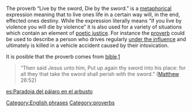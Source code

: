 {{unref}}

The proverb “Live by the sword, Die by the sword.” is a [[metaphor|metaphorical]] expression meaning that to live ones life in a certain way will, in the end, effected ones destiny. While the expression literally means “if you live by violence you will die by violence” it is also used for a variety of situations which contain an element of [[poetic justice]]. For instance the [[proverb]] could be used to describe a person who drives regularly [[Driving under the influence|under the influence]] and ultimately is killed in a vehicle accident caused by their intoxication.

It is posible that the proverb comes from [[bible]].[http://www.phrases.org.uk/bulletin_board/19/messages/26.html] 

<blockquote>
“Then said Jesus unto him, Put up again thy sword into his place: for all they that take the sword shall perish with the sword.” ([[Matthew the Evangelist|Matthew]] 26:52)
</blockquote>

{{vocab-stub}}

[[Category:English phrases]]
[[Category:proverbs]]

[[es:Paradoja del pájaro en el arbusto]]